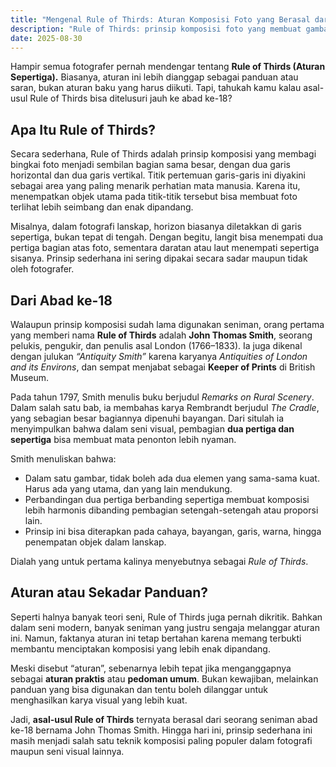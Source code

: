 ```yaml
---
title: "Mengenal Rule of Thirds: Aturan Komposisi Foto yang Berasal dari Abad ke-18"
description: "Rule of Thirds: prinsip komposisi foto yang membuat gambar lebih seimbang."
date: 2025-08-30
---
```

Hampir semua fotografer pernah mendengar tentang **Rule of Thirds (Aturan Sepertiga).** Biasanya, aturan ini lebih dianggap sebagai panduan atau saran, bukan aturan baku yang harus diikuti. Tapi, tahukah kamu kalau asal-usul Rule of Thirds bisa ditelusuri jauh ke abad ke-18?

## Apa Itu Rule of Thirds?

Secara sederhana, Rule of Thirds adalah prinsip komposisi yang membagi bingkai foto menjadi sembilan bagian sama besar, dengan dua garis horizontal dan dua garis vertikal. Titik pertemuan garis-garis ini diyakini sebagai area yang paling menarik perhatian mata manusia. Karena itu, menempatkan objek utama pada titik-titik tersebut bisa membuat foto terlihat lebih seimbang dan enak dipandang.

Misalnya, dalam fotografi lanskap, horizon biasanya diletakkan di garis sepertiga, bukan tepat di tengah. Dengan begitu, langit bisa menempati dua pertiga bagian atas foto, sementara daratan atau laut menempati sepertiga sisanya. Prinsip sederhana ini sering dipakai secara sadar maupun tidak oleh fotografer.

## Dari Abad ke-18

Walaupun prinsip komposisi sudah lama digunakan seniman, orang pertama yang memberi nama **Rule of Thirds** adalah **John Thomas Smith**, seorang pelukis, pengukir, dan penulis asal London (1766–1833). Ia juga dikenal dengan julukan _“Antiquity Smith”_ karena karyanya _Antiquities of London and its Environs_, dan sempat menjabat sebagai **Keeper of Prints** di British Museum.

Pada tahun 1797, Smith menulis buku berjudul _Remarks on Rural Scenery_. Dalam salah satu bab, ia membahas karya Rembrandt berjudul _The Cradle_, yang sebagian besar bagiannya dipenuhi bayangan. Dari situlah ia menyimpulkan bahwa dalam seni visual, pembagian **dua pertiga dan sepertiga** bisa membuat mata penonton lebih nyaman.

Smith menuliskan bahwa:

- Dalam satu gambar, tidak boleh ada dua elemen yang sama-sama kuat. Harus ada yang utama, dan yang lain mendukung.
- Perbandingan dua pertiga berbanding sepertiga membuat komposisi lebih harmonis dibanding pembagian setengah-setengah atau proporsi lain.
- Prinsip ini bisa diterapkan pada cahaya, bayangan, garis, warna, hingga penempatan objek dalam lanskap.

Dialah yang untuk pertama kalinya menyebutnya sebagai _Rule of Thirds_.

## Aturan atau Sekadar Panduan?

Seperti halnya banyak teori seni, Rule of Thirds juga pernah dikritik. Bahkan dalam seni modern, banyak seniman yang justru sengaja melanggar aturan ini. Namun, faktanya aturan ini tetap bertahan karena memang terbukti membantu menciptakan komposisi yang lebih enak dipandang.

Meski disebut “aturan”, sebenarnya lebih tepat jika menganggapnya sebagai **aturan praktis** atau **pedoman umum**. Bukan kewajiban, melainkan panduan yang bisa digunakan dan tentu boleh dilanggar untuk menghasilkan karya visual yang lebih kuat.

Jadi, **asal-usul Rule of Thirds** ternyata berasal dari seorang seniman abad ke-18 bernama John Thomas Smith. Hingga hari ini, prinsip sederhana ini masih menjadi salah satu teknik komposisi paling populer dalam fotografi maupun seni visual lainnya.
